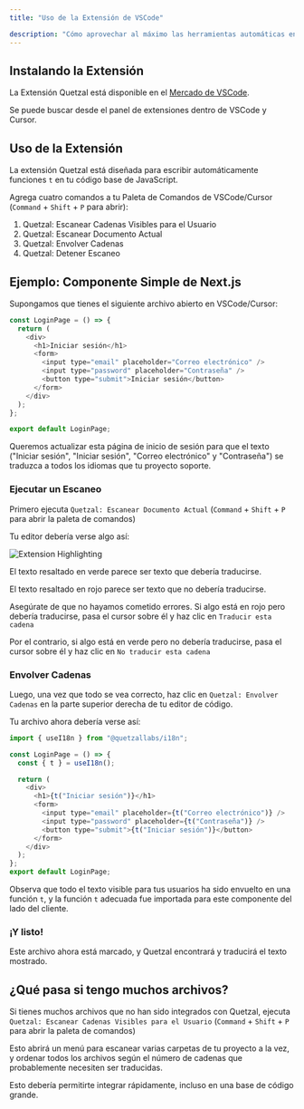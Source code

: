 ```yaml
---
title: "Uso de la Extensión de VSCode"

description: "Cómo aprovechar al máximo las herramientas automáticas en la extensión de VSCode"
---
```


## Instalando la Extensión

La Extensión Quetzal está disponible en el [Mercado de VSCode](https://marketplace.visualstudio.com/items?itemName=QuetzalLabs.com-getquetzal-i18nsetup).

Se puede buscar desde el panel de extensiones dentro de VSCode y Cursor.

## Uso de la Extensión

La extensión Quetzal está diseñada para escribir automáticamente funciones `t` en tu código base de JavaScript.

Agrega cuatro comandos a tu Paleta de Comandos de VSCode/Cursor (`Command` + `Shift` + `P` para abrir):

1. Quetzal: Escanear Cadenas Visibles para el Usuario
2. Quetzal: Escanear Documento Actual
3. Quetzal: Envolver Cadenas
4. Quetzal: Detener Escaneo

## Ejemplo: Componente Simple de Next.js

Supongamos que tienes el siguiente archivo abierto en VSCode/Cursor:

```javascript login.tsx
const LoginPage = () => {
  return (
    <div>
      <h1>Iniciar sesión</h1>
      <form>
        <input type="email" placeholder="Correo electrónico" />
        <input type="password" placeholder="Contraseña" />
        <button type="submit">Iniciar sesión</button>
      </form>
    </div>
  );
};

export default LoginPage;
```

Queremos actualizar esta página de inicio de sesión para que el texto ("Iniciar sesión", "Iniciar sesión", "Correo electrónico" y "Contraseña") se traduzca a todos los idiomas que tu proyecto soporte.

### Ejecutar un Escaneo

Primero ejecuta `Quetzal: Escanear Documento Actual` (`Command` + `Shift` + `P` para abrir la paleta de comandos)

Tu editor debería verse algo así:

![Extension Highlighting](/images/extension1.png)

El texto resaltado en verde parece ser texto que debería traducirse.

El texto resaltado en rojo parece ser texto que no debería traducirse.

Asegúrate de que no hayamos cometido errores. Si algo está en rojo pero debería traducirse, pasa el cursor sobre él y haz clic en `Traducir esta cadena`

Por el contrario, si algo está en verde pero no debería traducirse, pasa el cursor sobre él y haz clic en `No traducir esta cadena`

### Envolver Cadenas

Luego, una vez que todo se vea correcto, haz clic en `Quetzal: Envolver Cadenas` en la parte superior derecha de tu editor de código.

Tu archivo ahora debería verse así:

```javascript login.tsx
import { useI18n } from "@quetzallabs/i18n";

const LoginPage = () => {
  const { t } = useI18n();

  return (
    <div>
      <h1>{t("Iniciar sesión")}</h1>
      <form>
        <input type="email" placeholder={t("Correo electrónico")} />
        <input type="password" placeholder={t("Contraseña")} />
        <button type="submit">{t("Iniciar sesión")}</button>
      </form>
    </div>
  );
};
export default LoginPage;
```

Observa que todo el texto visible para tus usuarios ha sido envuelto en una función `t`, y la función `t` adecuada fue importada para este componente del lado del cliente.

### ¡Y listo!

Este archivo ahora está marcado, y Quetzal encontrará y traducirá el texto mostrado.

## ¿Qué pasa si tengo muchos archivos?

Si tienes muchos archivos que no han sido integrados con Quetzal, ejecuta `Quetzal: Escanear Cadenas Visibles para el Usuario` (`Command` + `Shift` + `P` para abrir la paleta de comandos)

Esto abrirá un menú para escanear varias carpetas de tu proyecto a la vez, y ordenar todos los archivos según el número de cadenas que probablemente necesiten ser traducidas.

Esto debería permitirte integrar rápidamente, incluso en una base de código grande.
